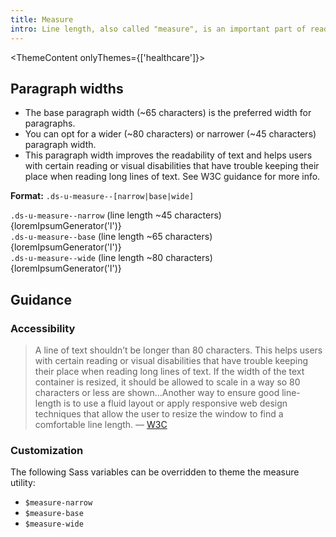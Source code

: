 ```yaml
---
title: Measure
intro: Line length, also called "measure", is an important part of readability.
---
```



<ThemeContent onlyThemes={['healthcare']}>

## Paragraph widths

- The base paragraph width (~65 characters) is the preferred width for paragraphs.
- You can opt for a wider (~80 characters) or narrower (~45 characters) paragraph width. 
- This paragraph width improves the readability of text and helps users with certain reading or visual disabilities that have trouble keeping their place when reading long lines of text. See W3C guidance for more info. 

</ThemeContent>

**Format:** `.ds-u-measure--[narrow|base|wide]`

<EmbeddedExample>
  <section class="example-list">
    <article>
      <span class="example-label">
        <code>.ds-u-measure--narrow</code> (line length ~45 characters)
      </span>
      <div class="ds-u-measure--narrow">{loremIpsumGenerator('l')}</div>
    </article>
    <article>
      <span class="example-label">
        <code>.ds-u-measure--base</code> (line length ~65 characters)
      </span>
      <div class="ds-u-measure--base">{loremIpsumGenerator('l')}</div>
    </article>
    <article>
      <span class="example-label">
        <code>.ds-u-measure--wide</code> (line length ~80 characters)
      </span>
      <div class="ds-u-measure--wide">{loremIpsumGenerator('l')}</div>
    </article>
  </section>
</EmbeddedExample>

## Guidance


### Accessibility

> A line of text shouldn’t be longer than 80 characters. This helps users with certain reading or visual disabilities that have trouble keeping their place when reading long lines of text. If the width of the text container is resized, it should be allowed to scale in a way so 80 characters or less are shown...Another way to ensure good line-length is to use a fluid layout or apply responsive web design techniques that allow the user to resize the window to find a comfortable line length. &mdash; [W3C](https://www.w3.org/WAI/tutorials/page-structure/styling/#line-length)

### Customization

The following Sass variables can be overridden to theme the measure utility:

- `$measure-narrow`
- `$measure-base`
- `$measure-wide`
